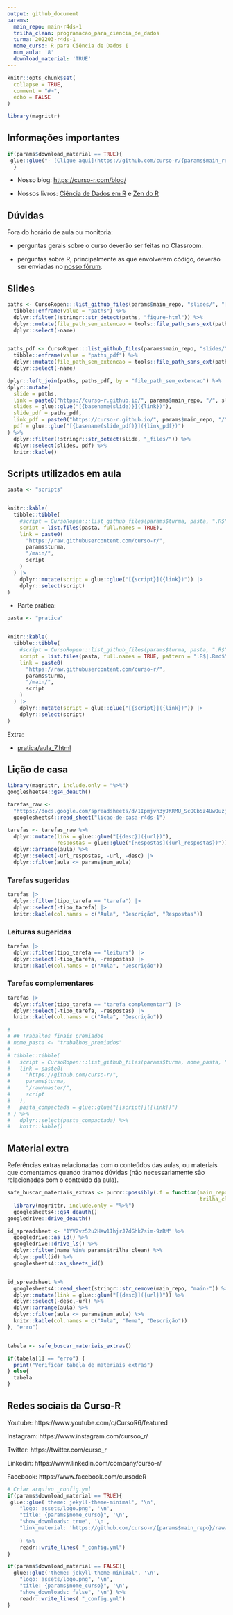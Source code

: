 ```yaml
---
output: github_document
params:
  main_repo: main-r4ds-1
  trilha_clean: programacao_para_ciencia_de_dados
  turma: 202203-r4ds-1
  nome_curso: R para Ciência de Dados I
  num_aula: '8'
  download_material: 'TRUE'
---
```


<!-- README.md is generated from README.Rmd. Please edit that file -->

```r
knitr::opts_chunk$set(
  collapse = TRUE,
  comment = "#>",
  echo = FALSE
)

library(magrittr)
```

## Informações importantes

```r
if(params$download_material == TRUE){
 glue::glue("- [Clique aqui](https://github.com/curso-r/{params$main_repo}/raw/master/material_do_curso.zip) para baixar o material do curso.")
  }
```

- Nosso blog: [https://curso-r.com/blog/](https://curso-r.com/blog/)

- Nossos livros: [Ciência de Dados em R](https://livro.curso-r.com/) e [Zen do R](https://curso-r.github.io/zen-do-r/)

## Dúvidas

Fora do horário de aula ou monitoria:

- perguntas gerais sobre o curso deverão ser feitas no Classroom.

- perguntas sobre R, principalmente as que envolverem código, deverão ser enviadas no [nosso fórum](https://discourse.curso-r.com/).


## Slides

```r
paths <- CursoRopen:::list_github_files(params$main_repo, "slides/", "[0-9]-.*html$") %>% 
  tibble::enframe(value = "paths") %>% 
  dplyr::filter(!stringr::str_detect(paths, "figure-html")) %>% 
  dplyr::mutate(file_path_sem_extencao = tools::file_path_sans_ext(paths)) %>% 
  dplyr::select(-name)


paths_pdf <- CursoRopen:::list_github_files(params$main_repo, "slides/", "[0-9]-.*pdf$") %>% 
  tibble::enframe(value = "paths_pdf") %>% 
  dplyr::mutate(file_path_sem_extencao = tools::file_path_sans_ext(paths_pdf)) %>%
  dplyr::select(-name)

dplyr::left_join(paths, paths_pdf, by = "file_path_sem_extencao") %>% 
dplyr::mutate(
  slide = paths,
  link = paste0("https://curso-r.github.io/", params$main_repo, "/", slide),
  slides = glue::glue("[{basename(slide)}]({link})"),
  slide_pdf = paths_pdf,
  link_pdf = paste0("https://curso-r.github.io/", params$main_repo, "/", slide_pdf),
  pdf = glue::glue("[{basename(slide_pdf)}]({link_pdf})")
) %>% 
  dplyr::filter(!stringr::str_detect(slide, "_files/")) %>%
  dplyr::select(slides, pdf) %>% 
  knitr::kable()
```


## Scripts utilizados em aula

```r
pasta <- "scripts"


knitr::kable(
  tibble::tibble(
    #script = CursoRopen:::list_github_files(params$turma, pasta, ".R$"),
    script = list.files(pasta, full.names = TRUE),
    link = paste0(
      "https://raw.githubusercontent.com/curso-r/",
      params$turma,
      "/main/",
      script
    )
  ) |> 
    dplyr::mutate(script = glue::glue("[{script}]({link})")) |> 
    dplyr::select(script) 
)
```

- Parte prática:

```r
pasta <- "pratica"


knitr::kable(
  tibble::tibble(
    #script = CursoRopen:::list_github_files(params$turma, pasta, ".R$"),
    script = list.files(pasta, full.names = TRUE, pattern = ".R$|.Rmd$" ),
    link = paste0(
      "https://raw.githubusercontent.com/curso-r/",
      params$turma,
      "/main/",
      script
    )
  ) |> 
    dplyr::mutate(script = glue::glue("[{script}]({link})")) |> 
    dplyr::select(script)
)
```

Extra:

- [pratica/aula_7.html](https://curso-r.github.io/202203-r4ds-1/pratica/aula_7.html)

## Lição de casa

```r
library(magrittr, include.only = "%>%")
googlesheets4::gs4_deauth()

tarefas_raw <-
  "https://docs.google.com/spreadsheets/d/1Ipmjvh3yJKRMU_ScQCb5z4UwQuzjBV9Z3PIF_ojvFME/edit#gid=804267470" %>%
  googlesheets4::read_sheet("licao-de-casa-r4ds-1") 

tarefas <- tarefas_raw %>%
  dplyr::mutate(link = glue::glue("[{desc}]({url})"),
                respostas = glue::glue("[Respostas]({url_respostas})")) %>%
  dplyr::arrange(aula) %>%
  dplyr::select(-url_respostas, -url, -desc) |> 
  dplyr::filter(aula <= params$num_aula)

```

### Tarefas sugeridas

```r
tarefas |> 
  dplyr::filter(tipo_tarefa == "tarefa") |> 
  dplyr::select(-tipo_tarefa) |> 
  knitr::kable(col.names = c("Aula", "Descrição", "Respostas"))
```


### Leituras sugeridas

```r
tarefas |> 
  dplyr::filter(tipo_tarefa == "leitura") |> 
  dplyr::select(-tipo_tarefa, -respostas) |> 
  knitr::kable(col.names = c("Aula", "Descrição"))
```

### Tarefas complementares

```r
tarefas |> 
  dplyr::filter(tipo_tarefa == "tarefa complementar") |> 
  dplyr::select(-tipo_tarefa, -respostas) |> 
  knitr::kable(col.names = c("Aula", "Descrição"))
```



```r
# 
# ## Trabalhos finais premiados
# nome_pasta <- "trabalhos_premiados"
# 
# tibble::tibble(
#   script = CursoRopen:::list_github_files(params$turma, nome_pasta, ".zip|.rar"),
#   link = paste0(
#     "https://github.com/curso-r/",
#     params$turma,
#     "/raw/master/",
#     script
#   ),
#   pasta_compactada = glue::glue("[{script}]({link})")
# ) %>% 
#   dplyr::select(pasta_compactada) %>% 
#   knitr::kable()
```



## Material extra

Referências extras relacionadas com o conteúdos das aulas, ou materiais que comentamos quando tiramos dúvidas (não necessariamente são relacionadas com o conteúdo da aula).

```r
safe_buscar_materiais_extras <- purrr::possibly(.f = function(main_repo = params$main_repo, 
                                                              trilha_clean = params$trilha_clean){
  library(magrittr, include.only = "%>%")
  googlesheets4::gs4_deauth()
googledrive::drive_deauth()

id_spreadsheet <- "1YV2vz52u2HXw1IhjrJ7dGhk7sim-9zRM" %>%
  googledrive::as_id() %>%
  googledrive::drive_ls() %>%
  dplyr::filter(name %in% params$trilha_clean) %>%
  dplyr::pull(id) %>%
  googlesheets4::as_sheets_id()


id_spreadsheet %>%
  googlesheets4::read_sheet(stringr::str_remove(main_repo, "main-")) %>%
  dplyr::mutate(link = glue::glue("[{desc}]({url})")) %>%
  dplyr::select(-desc,-url) %>%
  dplyr::arrange(aula) %>%
  dplyr::filter(aula <= params$num_aula) %>%
  knitr::kable(col.names = c("Aula", "Tema", "Descrição")) 
}, "erro")


tabela <- safe_buscar_materiais_extras()

if(tabela[1] == "erro") {
  print("Verificar tabela de materiais extras")
} else{
  tabela
}

```

## Redes sociais da Curso-R


Youtube: https://www.youtube.com/c/CursoR6/featured

Instagram: https://www.instagram.com/cursoo_r/

Twitter: https://twitter.com/curso_r

Linkedin: https://www.linkedin.com/company/curso-r/

Facebook: https://www.facebook.com/cursodeR



```r
# Criar arquivo _config.yml
if(params$download_material == TRUE){
 glue::glue('theme: jekyll-theme-minimal', '\n',
    "logo: assets/logo.png", '\n',
    "title: {params$nome_curso}", '\n',
    "show_downloads: true", '\n',
    "link_material: 'https://github.com/curso-r/{params$main_repo}/raw/master/material_do_curso.zip'", '\n'
    
    ) %>%
    readr::write_lines( "_config.yml")
}

if(params$download_material == FALSE){
  glue::glue('theme: jekyll-theme-minimal', '\n',
    "logo: assets/logo.png", '\n',
    "title: {params$nome_curso}", '\n',
    "show_downloads: false", '\n') %>%
    readr::write_lines( "_config.yml")
}
```
